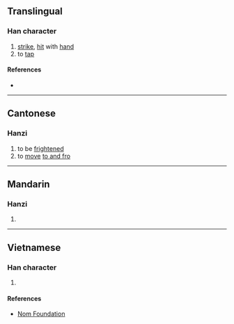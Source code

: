 {{character info/new}}
==Translingual==

===Han character===
{{Han char|rn=64|rad=手|as=09|sn=12|four=52064|canj=QHJU|ids=⿰扌盾}}

# [[strike]], [[hit]] with [[hand]]
# to [[tap]]

====References====
* {{Han ref|kx=0442.050|dkj=12352|dj=0793.070|hdz=31920.100|uh=63D7|ud=25559|bh=D970|bd=55664}}

----

==Cantonese==

===Hanzi===
{{yue-hanzi|jyut=[[tan4]]|y=tan4}}

# to be [[frightened]]
# to [[move]] [[to and fro]]

----

==Mandarin==

===Hanzi===
{{cmn-hanzi|pin=[[xún]] ([[xun2]])|wg=hsün<sup>2</sup>}}

# {{defn|lang=cmn|sort=手09}}

----

==Vietnamese==

===Han character===
{{vi-readings|rs=手09|hanviet=tuần}}

# {{defn|lang=vi|sort=手09}}

====References====
* [http://nomfoundation.org/common/nom_details.php?codepoint=63d7 Nom Foundation]